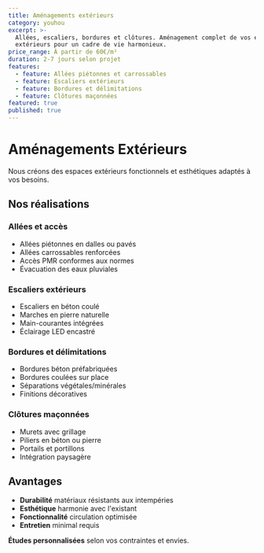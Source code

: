 ```yaml
---
title: Aménagements extérieurs
category: youhou
excerpt: >-
  Allées, escaliers, bordures et clôtures. Aménagement complet de vos espaces
  extérieurs pour un cadre de vie harmonieux.
price_range: À partir de 60€/m²
duration: 2-7 jours selon projet
features:
  - feature: Allées piétonnes et carrossables
  - feature: Escaliers extérieurs
  - feature: Bordures et délimitations
  - feature: Clôtures maçonnées
featured: true
published: true
---
```


# Aménagements Extérieurs

Nous créons des espaces extérieurs fonctionnels et esthétiques adaptés à vos besoins.

## Nos réalisations

### Allées et accès

* Allées piétonnes en dalles ou pavés
* Allées carrossables renforcées
* Accès PMR conformes aux normes
* Évacuation des eaux pluviales

### Escaliers extérieurs

* Escaliers en béton coulé
* Marches en pierre naturelle
* Main-courantes intégrées
* Éclairage LED encastré

### Bordures et délimitations

* Bordures béton préfabriquées
* Bordures coulées sur place
* Séparations végétales/minérales
* Finitions décoratives

### Clôtures maçonnées

* Murets avec grillage
* Piliers en béton ou pierre
* Portails et portillons
* Intégration paysagère

## Avantages

* **Durabilité** matériaux résistants aux intempéries
* **Esthétique** harmonie avec l'existant
* **Fonctionnalité** circulation optimisée
* **Entretien** minimal requis

**Études personnalisées** selon vos contraintes et envies.
